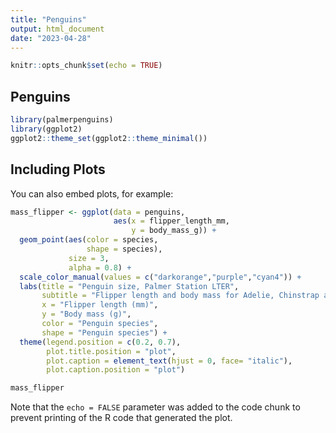 ---
title: "Penguins"
output: html_document
date: "2023-04-28"
---

```{r setup, include=FALSE}
knitr::opts_chunk$set(echo = TRUE)
```

## Penguins

```{r penguins}
library(palmerpenguins)
library(ggplot2)
ggplot2::theme_set(ggplot2::theme_minimal())
```

## Including Plots

You can also embed plots, for example:

```{r pressure, echo=FALSE}
mass_flipper <- ggplot(data = penguins, 
                       aes(x = flipper_length_mm,
                           y = body_mass_g)) +
  geom_point(aes(color = species, 
                 shape = species),
             size = 3,
             alpha = 0.8) +
  scale_color_manual(values = c("darkorange","purple","cyan4")) +
  labs(title = "Penguin size, Palmer Station LTER",
       subtitle = "Flipper length and body mass for Adelie, Chinstrap and Gentoo Penguins",
       x = "Flipper length (mm)",
       y = "Body mass (g)",
       color = "Penguin species",
       shape = "Penguin species") +
  theme(legend.position = c(0.2, 0.7),
        plot.title.position = "plot",
        plot.caption = element_text(hjust = 0, face= "italic"),
        plot.caption.position = "plot")

mass_flipper
```

Note that the `echo = FALSE` parameter was added to the code chunk to prevent printing of the R code that generated the plot.
